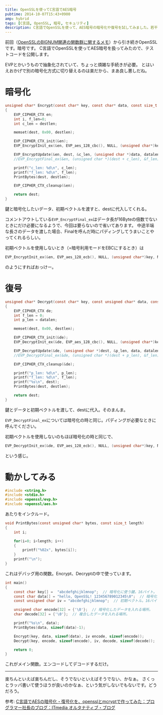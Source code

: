 ```yaml
---
title: OpenSSLを使ってC言語でAES暗号
pubtime: 2014-10-07T15:43+0900
amp: hybrid
tags: [C言語, OpenSSL, 暗号, セキュリティ]
description: C言語でOpenSSLを使って、AES暗号の暗号化や復号を試してみました。若干面倒な手間が必要ですが、その分簡単に別のアルゴリズムに切り替えられるようです。
---
```


前回（[OpenSSLのBIGNUM関連の関数群に関するメモ](/blog/2014/10/openssl-bignum)）から引き続きOpenSSLです。暗号です。
C言語でOpenSSLを使ってAES暗号を扱ってみたので、テストコードを公開します。

EVPとかいうもので抽象化されていて、ちょっと煩雑な手続きが必要。
とはいえおかげで別の暗号化方式に切り替えるのは楽だから、まあ良し悪しだね。

# 暗号化
``` c
unsigned char* Encrypt(const char* key, const char* data, const size_t datalen, const unsigned char* iv, unsigned char* dest, const size_t destlen)
{
    EVP_CIPHER_CTX en;
    int i, f_len=0;
    int c_len = destlen;

    memset(dest, 0x00, destlen);

    EVP_CIPHER_CTX_init(&en);
    EVP_EncryptInit_ex(&en, EVP_aes_128_cbc(), NULL, (unsigned char*)key, iv);

    EVP_EncryptUpdate(&en, dest, &c_len, (unsigned char *)data, datalen);
    //EVP_EncryptFinal_ex(&en, (unsigned char *)(dest + c_len), &f_len);

    printf("c_len: %d\n", c_len);
    printf("f_len: %d\n", f_len);
    PrintBytes(dest, destlen);

    EVP_CIPHER_CTX_cleanup(&en);

    return dest;
}
```
鍵と暗号化したいデータ、初期ベクトルを渡すと、destに代入してくれる。

コメントアウトしている`EVP_EncryptFinal_ex`はデータ長が16Byteの倍数でないときにだけ必要になるようで、今回は要らないので省いてあります。
中途半端な長さのデータを渡した場合、Finalを呼んだ時にパディングしてうまいことやってくれるらしい。

初期ベクトルを使用しないとき（=暗号利用モードをEBCにするとき）は
``` c
EVP_EncryptInit_ex(&en, EVP_aes_128_ecb(), NULL, (unsigned char*)key, NULL);
```
のようにすればおっけー。

# 復号
``` c
unsigned char* Decrypt(const char* key, const unsigned char* data, const size_t datalen, const unsigned char* iv, char* dest, const size_t destlen)
{
    EVP_CIPHER_CTX de;
    int f_len = 0;
    int p_len = datalen;

    memset(dest, 0x00, destlen);

    EVP_CIPHER_CTX_init(&de);
    EVP_DecryptInit_ex(&de, EVP_aes_128_cbc(), NULL, (unsigned char*)key, iv);

    EVP_DecryptUpdate(&de, (unsigned char *)dest, &p_len, data, datalen);
    //EVP_DecryptFinal_ex(&de, (unsigned char *)(dest + p_len), &f_len);

    EVP_CIPHER_CTX_cleanup(&de);

    printf("p_len: %d\n", p_len);
    printf("f_len: %d\n", f_len);
    printf("%s\n", dest);
    PrintBytes(dest, destlen);

    return dest;
}
```
鍵とデータと初期ベクトルを渡して、destに代入。そのまんま。

`EVP_DecryptFinal_ex`については暗号化の時と同じ。パディングが必要なときに呼んでください。

初期ベクトルを使用しないのもほぼ暗号化の時と同じで、
``` c
EVP_DecryptInit_ex(&de, EVP_aes_128_ecb(), NULL, (unsigned char*)key, NULL);
```
という感じ。

# 動かしてみる
``` c
#include <string.h>
#include <stdio.h>
#include <openssl/evp.h>
#include <openssl/aes.h>
```
あたりをインクルード。

``` c
void PrintBytes(const unsigned char* bytes, const size_t length)
{
    int i;

    for(i=0; i<length; i++)
    {
        printf("%02x", bytes[i]);
    }
    printf("\n");
}
```
これはデバッグ用の関数。Encrypt、Decryptの中で使っています。

``` c
int main()
{
    const char key[] =  "abcdefghijklmnop";  // 暗号化に使う鍵。16バイト。
    const char data[] = "hello, OpenSSL! 123456789012345\0";  // 暗号化するデータ。ここでは32バイト。
    const unsigned char iv = "abcdefghijklmnop";  // 初期ベクトル。16バイト。

    unsigned char encode[32] = {'\0'};  // 暗号化したデータを入れる場所。
    char decode[32] = {'\0'};  // 複合したデータを入れる場所。

    printf("%s\n", data);
    PrintBytes(data, sizeof(data)-1);

    Encrypt(key, data, sizeof(data), iv encode, sizeof(encode));
    Decrypt(key, encode, sizeof(encode), iv, decode, sizeof(decode));

    return 0;
}
```
これがメイン関数。エンコードしてデコードするだけ。

---

楽ちんといえば楽ちんだし、そうでないといえばそうでない、かなぁ。
さくっとラッパ書いて使うほうが良いのかなぁ、という気がしないでもないです。どうだろう。


参考: [C言語でAESの暗号化・復号化を、opensslとmcryptで作ってみた：プログラマー社長のブログ：ITmedia オルタナティブ・ブログ](http://blogs.itmedia.co.jp/komata/2011/02/caesopensslmcry.html)
